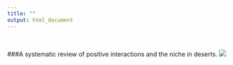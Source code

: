 ```yaml
---
title: ""
output: html_document
---
```

<br>  

###A systematic review of positive interactions and the niche in deserts.
![](./desert.jpg)  


